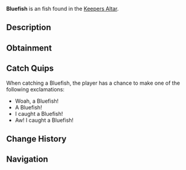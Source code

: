 {{FishInfobox
|image          = Bluefish.png
|rarity         = Unusual
|sea            = First Sea
|location       = [[Keepers Altar]]
|sublocation    = 
|sources        = Fishing Rod
|radar_location = 
|xp             = 75
|weather        = Clear
|time           = Day
|season         = Summer
|bait           = Flakes
|base_weight    = 0.9
|base_value     = 65
|weight_range   = 0.5
|base_chance    = 40
|base_resil     = 34
}}
'''Bluefish''' is an {{Rarity|Unusual}} fish found in the [[Keepers Altar]].

== Description ==
{{Description|Bluefish are found inside Keepers Altar. They can inhabit some of the powerful keepers power that is present in Keepers Altars water. They are only awake during the day, as the power of the Altar is too much for them to handle during the night.|Bestiary Entry}}

== Obtainment ==
{{Description|Swims quietly in Keepers Altar during the day.|Bestiary Hint}}
{{Fish Availability|
Keepers Altar
|top_rods      = 
Krampus's Rod\611278.79\394510.39;
Magma Rod\565824.73\365175;
Plastic Rod\529675.8\341914.09;
Leviathan's Fang Rod\493773.59\141770.97;
Trident Rod\446664.9\126994.85;
Buddy Bond Rod\393466.81\279910.17;
Flimsy Rod\350499.06\531887.39;
Fast Rod\330097.53\357117.82;
Ethereal Prism Rod\407633.42\106440.04;
Free Spirit Rod\398192.4\113213.25;
Seraphic Rod\387858.23\104138.45;
No-Life Rod\382485.34\105429.54;
Rod Of The Forgotten Fang\361987.97\97486.28;
Challenger's Rod\346709.45\95301.11;
Rod Of The Depths\323565.52\87920.25;
Rod Of The Exalted One\322443.34\90302.8;
Zeus Rod\313338.12\87076.13;
Verdant Shear Rod\306265.11\85768.26;
Blazebringer Rod\297647.65\82715.77;
Depthseeker Rod\281571.11\79045.88;
Training Rod\273274.5\123256.22;
Avalanche Rod\253514.54\71237.81;
Volcanic Rod\244160.33\68297.12;
Steady Rod\102586.14\25074.87
|recommended   = Trident Rod
}}

== Catch Quips ==
When catching a Bluefish, the player has a chance to make one of the following exclamations:
* Woah, a Bluefish!
* A Bluefish!
* I caught a Bluefish!
* Aw! I caught a Bluefish!

== Change History ==
{{Change History|{{subst:Current Version}}}}

== Navigation ==
{{Fish Navbox|Keepers Altar}}